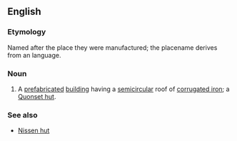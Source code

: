 ==English==

===Etymology===
Named after the place they were manufactured; the placename derives from an {{etyl|alg|en}} language.

===Noun===
{{en-noun}}

# {{context|US|lang=en}} A [[prefabricated]] [[building]] having a [[semicircular]] roof of [[corrugated iron]]; a [[Quonset hut]].

===See also===
*[[Nissen hut]] {{qualifier|UK}}